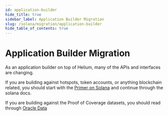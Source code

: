 ```yaml
---
id: application-builder
hide_title: true
sidebar_label: Application Builder Migration
slug: /solana/migration/application-builder
hide_table_of_contents: true
---
```


# Application Builder Migration

As an application builder on top of Helium, many of the APIs and interfaces are changing. 

If you are building against hotspots, token accounts, or anything blockchain related, you should start with
the [Primer on Solana](/solana/primer) and continue through the solana docs.

If you are building against the Proof of Coverage datasets, you should read through [Oracle Data](/solana/oracle-data)